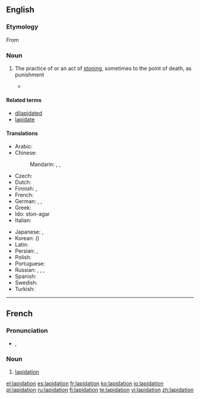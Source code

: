 ==English==

===Etymology===
From {{etyl|la}} {{term|lapis||stone}}

===Noun===
{{en-noun}}

# {{legal}} The practice of or an act of [[stoning]], sometimes to the point of death, as punishment
#* {{quote-news|title=International Women’s Day, another day of repression for women|work=亚州新闻 |date=Mar 6|year=2007|passage=The five women on trial were almost all activists for the full repeal (not just a moratorium) of '''lapidation''', ie stoning, from Iran’s law books.}}

====Related terms====
* [[dilapidated]]
* [[lapidate]]

====Translations====
{{trans-top|act of stoning, sometimes to the point of death}}
* Arabic: {{t|ar|رجم|m|tr=rajm}}
* Chinese:
*: Mandarin: {{t|cmn|石刑|tr=shíxíng|sc=Hani}}, {{t|cmn|投石刑|tr=tóushíxíng|sc=Hani}}, {{t|cmn|投石|tr=tóushí|sc=Hani}}
* Czech: {{t|cs|kamenování}}
* Dutch: {{t|nl|steniging|f}}
* Finnish: {{t-|fi|kivittäminen}}, {{t|fi|kivitys}}
* French: {{t+|fr|lapidation|f}}
* German: {{t+|de|Steinigung|f}}, {{qualifier|from Arabic}} {{t|de|Radschm|m}}, {{t|de|Lapidation|f}}
* Greek: {{t|el|λιθοβολισμός|m|tr=lithobolismós}}
* Ido: ston-agar
* Italian: {{t+|it|lapidazione|f}}
{{trans-mid}}
* Japanese: {{t|ja|石打ち|tr=いしうち, ishi-uchi}}, {{t|ja|石撃ち|tr=いしうち, ishi-uchi}}
* Korean: {{t|ko|투석형|tr=tuseokhyeong|sc=Hang}} ({{t|ko|投石刑|sc=Hani}})
* Latin: {{t|la|lapidatio|f}}
* Persian: {{t-|fa|سنگسار|tr=sangsâr}}, {{t|fa|رجم|tr=rajm}}
* Polish: {{t-|pl|ukamienowanie|n}}
* Portuguese: {{t|pt|lapidação|f}}
* Russian: {{t|ru|побивание камнями|n|tr=pobivánije kamnjámi}}, {{t|ru|забрасывание камнями |n|tr=zabrásyvanije kamnjámi}}, {{t|ru|лапидация|f|tr=lapidácija}}, {{qualifier|from Arabic}} {{t|ru|раджм|m|tr=radžm}}
* Spanish: {{t+|es|lapidación|f}}
* Swedish: {{t|sv|stening|c}}
* Turkish: {{t|tr|recm}}
{{trans-bottom}}

----

==French==

===Pronunciation===
* {{IPA|/la.pi.da.sjɔ̃/|lang=fr}}, {{X-SAMPA|/la.pi.da.sjO~/}}

===Noun===
{{fr-noun|f}}

# [[#English|lapidation]]

[[el:lapidation]]
[[es:lapidation]]
[[fr:lapidation]]
[[ko:lapidation]]
[[io:lapidation]]
[[pl:lapidation]]
[[ru:lapidation]]
[[fi:lapidation]]
[[te:lapidation]]
[[vi:lapidation]]
[[zh:lapidation]]